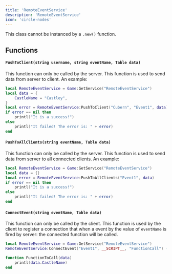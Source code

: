 ```yaml
---
title: 'RemoteEventService'
description: 'RemoteEventService'
icon: 'circle-nodes'
---
```

<Warning>This class cannot be instanced by a `.new()` function.</Warning>

## Functions
#### `PushToClient(string username, string eventName, Table data)`
<Info>This function can only be called by the server.</Info>
This function is used to send data from server to client. An example:
```lua
local RemoteEventService = Game:GetService("RemoteEventService")
local data = {
    CastleName = "Castley",
}
local error = RemoteEventService:PushToClient("Cubern", "Event1", data)
if error == nil then
    printl("It is a success!")
else
    printl("It failed! The error is: " + error)
end
```

#### `PushToAllClients(string eventName, Table data)`
<Info>This function can only be called by the server.</Info>
This function is used to send data from server to all connected clients. An example:
```lua
local RemoteEventService = Game:GetService("RemoteEventService")
local data = {}
local error = RemoteEventService:PushToAllClients("Event1", data)
if error == nil then
    printl("It is a success!")
else
    printl("It failed! The error is: " + error)
end
```

#### `ConnectEvent(string eventName, Table data)`
<Info>This function can only be called by the client.</Info>
This function is used by the client to register a connection that when a event by the value of `eventName` is fired by server: the connected function will be called.
```lua
local RemoteEventService = Game:GetService("RemoteEventService")
RemoteEventService:ConnectEvent("Event1", __SCRIPT__, "FunctionCall") -- since we had registered the event by name of "Event1" we will use "Event1" as first paramter

function FunctionToCall(data)
    printl(data.CastleName)
end
```